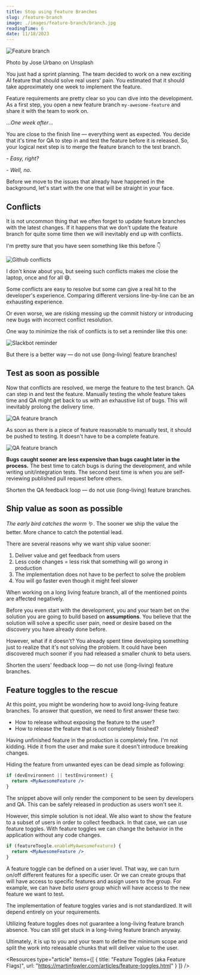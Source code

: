 ```yaml
---
title: Stop using Feature Branches
slug: /feature-branch
image: ./images/feature-branch/branch.jpg
readingTime: 6
date: 11/18/2023
---
```


<Intro
  title={props.pageContext.frontmatter.title}
  readingTime={props.pageContext.frontmatter.readingTime}
  date={props.pageContext.frontmatter.date}
/>

![Feature branch](./images/feature-branch/branch.jpg)

<PhotoCaption>Photo by Jose Urbano on Unsplash </PhotoCaption>

You just had a sprint planning. The team decided to work on a new exciting AI feature that should solve real users' pain.
You estimated that it should take approximately one week to implement the feature. 

Feature requirements are pretty clear so you can dive into the development. 
As a first step, you open a new feature branch `my-awesome-feature` and share it with the team to work on.

..._One week after_...

You are close to the finish line — everything went as expected. 
You decide that it's time for QA to step in and test the feature before it is released. 
So, your logical next step is to merge the feature branch to the test branch. 

_- Easy, right?_ 

_- Well, no._

Before we move to the issues that already have happened in the background, let's start with the one that will be straight in your face.   

## Conflicts

It is not uncommon thing that we often forget to update feature branches with the latest changes. 
If it happens that we don't update the feature branch for quite some time then we will inevitably end up with conflicts. 

I'm pretty sure that you have seen something like this before 👇

![Github conflicts](./images/feature-branch/conflicts.png)

I don't know about you, but seeing such conflicts makes me close the laptop, once and for all 😅.

Some conflicts are easy to resolve but some can give a real hit to the developer's experience. 
Comparing different versions line-by-line can be an exhausting experience. 

Or even worse, we are risking messing up the commit history or introducing new bugs with incorrect conflict resolution. 

One way to minimize the risk of conflicts is to set a reminder like this one:

![Slackbot reminder](./images/feature-branch/slackbot-reminder.png)

But there is a better way — do not use (long-living) feature branches!

## Test as soon as possible

Now that conflicts are resolved, we merge the feature to the test branch. 
QA can step in and test the feature. Manually testing the whole feature takes time and QA might get back to us with an exhaustive list of bugs. 
This will inevitably prolong the delivery time.

![QA feature branch](./images/feature-branch/qa1.png)

As soon as there is a piece of feature reasonable to manually test, it should be pushed to testing. 
It doesn't have to be a complete feature. 

![QA feature branch](./images/feature-branch/qa2.png)

**Bugs caught sooner are less expensive than bugs caught later in the process.** 
The best time to catch bugs is during the development, and while writing unit/integration tests. 
The second best time is when you are self-reviewing published pull request before others.

Shorten the QA feedback loop — do not use (long-living) feature branches.

## Ship value as soon as possible

_The early bird catches the worm_ 🪱. The sooner we ship the value the better. More chance to catch the potential lead.

There are several reasons why we want ship value sooner:

1. Deliver value and get feedback from users
2. Less code changes = less risk that something will go wrong in production
3. The implementation does not have to be perfect to solve the problem
4. You will go faster even though it might feel slower

When working on a long living feature branch, all of the mentioned points are affected negatively. 

Before you even start with the development, you and your team bet on the solution you are going to build based on **assumptions**.
You believe that the solution will solve a specific user pain, need or desire based on the discovery you have already done before.  

However, what if it doesn't? You already spent time developing something just to realize that it's not solving the problem. 
It could have been discovered much sooner if you had released a smaller chunk to beta users. 

Shorten the users' feedback loop — do not use (long-living) feature branches.

## Feature toggles to the rescue

At this point, you might be wondering how to avoid long-living feature branches. 
To answer that question, we need to first answer these two:

- How to release without exposing the feature to the user?
- How to release the feature that is not completely finished?

Having unfinished feature in the production is completely fine. 
I'm not kidding. Hide it from the user and make sure it doesn't introduce breaking changes. 

Hiding the feature from unwanted eyes can be dead simple as following:

```jsx
if (devEnvironment || testEnvironment) {
  return <MyAwesomeFeature />
}
```

The snippet above will only render the component to be seen by developers and QA. 
This can be safely released in production as users won't see it. 

However, this simple solution is not ideal. We also want to show the feature to a subset of users in order to collect feedback.
In that case, we can use feature toggles. With feature toggles we can change the behavior in the application without any code changes.

```jsx
if (featureToogle.enableMyAwesomeFeature) {
  return <MyAwesomeFeature />
}
```

A feature toggle can be defined on a user level. That way, we can turn on/off different features for a specific user. 
Or we can create groups that will have access to specific features and assign users to the group. 
For example, we can have _beta users_ group which will have access to the new feature we want to test.

The implementation of feature toggles varies and is not standardized. It will depend entirely on your requirements.

Utilizing feature toggles does not guarantee a long-living feature branch absence. You can still get stuck in a long-living feature branch anyway.

Ultimately, it is up to you and your team to define the minimum scope and split the work into releasable chunks that 
will deliver value to the user.

<Resources 
  type="article" 
  items={[
    {
      title: "Feature Toggles (aka Feature Flags)", 
      url: "https://martinfowler.com/articles/feature-toggles.html"
    }
  ]} 
/>